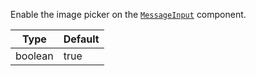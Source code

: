 Enable the image picker on the [`MessageInput`](/reactnative/ui-components/message-input) component.

| Type | Default |
| - | - |
| boolean | true |
